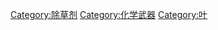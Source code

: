 {{Commonscat|Defoliants}}

[[Category:除草剂|Category:除草剂]]
[[Category:化学武器|Category:化学武器]]
[[Category:叶|Category:叶]]